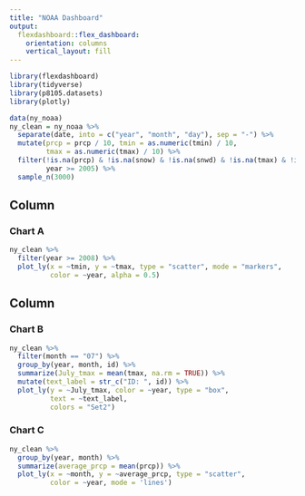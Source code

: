 ```yaml
---
title: "NOAA Dashboard"
output: 
  flexdashboard::flex_dashboard:
    orientation: columns
    vertical_layout: fill
---
```


```r
library(flexdashboard)
library(tidyverse)
library(p8105.datasets)
library(plotly)
```

```r
data(ny_noaa)
ny_clean = ny_noaa %>% 
  separate(date, into = c("year", "month", "day"), sep = "-") %>% 
  mutate(prcp = prcp / 10, tmin = as.numeric(tmin) / 10, 
         tmax = as.numeric(tmax) / 10) %>% 
  filter(!is.na(prcp) & !is.na(snow) & !is.na(snwd) & !is.na(tmax) & !is.na(tmin),
         year >= 2005) %>% 
  sample_n(3000)
```

Column {data-width=600}
-----------------------------------------------------------------------

### Chart A

```r
ny_clean %>%
  filter(year >= 2008) %>% 
  plot_ly(x = ~tmin, y = ~tmax, type = "scatter", mode = "markers",
          color = ~year, alpha = 0.5)
```

Column {data-width=400}
-----------------------------------------------------------------------

### Chart B

```r
ny_clean %>%
  filter(month == "07") %>% 
  group_by(year, month, id) %>% 
  summarize(July_tmax = mean(tmax, na.rm = TRUE)) %>% 
  mutate(text_label = str_c("ID: ", id)) %>%
  plot_ly(y = ~July_tmax, color = ~year, type = "box",
          text = ~text_label,
          colors = "Set2")
```

### Chart C

```r
ny_clean %>%
  group_by(year, month) %>% 
  summarize(average_prcp = mean(prcp)) %>% 
  plot_ly(x = ~month, y = ~average_prcp, type = "scatter",
          color = ~year, mode = 'lines')
```

